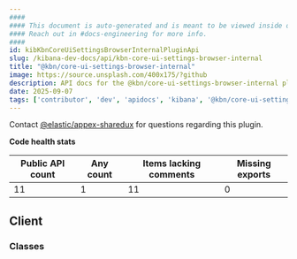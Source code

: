 ```yaml
---
####
#### This document is auto-generated and is meant to be viewed inside our experimental, new docs system.
#### Reach out in #docs-engineering for more info.
####
id: kibKbnCoreUiSettingsBrowserInternalPluginApi
slug: /kibana-dev-docs/api/kbn-core-ui-settings-browser-internal
title: "@kbn/core-ui-settings-browser-internal"
image: https://source.unsplash.com/400x175/?github
description: API docs for the @kbn/core-ui-settings-browser-internal plugin
date: 2025-09-07
tags: ['contributor', 'dev', 'apidocs', 'kibana', '@kbn/core-ui-settings-browser-internal']
---
```




Contact [@elastic/appex-sharedux](https://github.com/orgs/elastic/teams/appex-sharedux) for questions regarding this plugin.

**Code health stats**

| Public API count  | Any count | Items lacking comments | Missing exports |
|-------------------|-----------|------------------------|-----------------|
| 11 | 1 | 11 | 0 |

## Client

### Classes
<DocDefinitionList data={kbnCoreUiSettingsBrowserInternalObj.client.classes}/>

